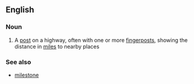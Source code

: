 ==English==

===Noun===
{{en-noun}}

# A [[post]] on a highway, often with one or more [[fingerpost]]s, showing the distance in [[mile]]s to nearby places

===See also===
*[[milestone]]